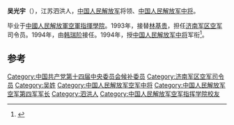 '''吴光宇'''（{{bd|1940年|||catIdx=}}），江苏泗洪人，[[中国人民解放军|中国人民解放军]]将领、[[中国人民解放军中将|中国人民解放军中将]]。

毕业于[[中國人民解放軍空軍指揮學院|中國人民解放軍空軍指揮學院]]。1993年，接替[[林基贵|林基贵]]，担任[[济南军区空军|济南军区空军]]司令员。1994年，由[[韩瑞阶|韩瑞阶]]接任。1994年，授[[中国人民解放军中将|中国人民解放军中将]]军衔<ref>{{citenews|author=|title=中将刘宝臣、吴光宇与大校李国安等人签名封|url=http://www.wjfno1.net/html/report/6970-1.htm|accessdate=2012-05-05|newspaper=美丽的神话|deadurl=yes|archiveurl=https://archive.is/20120918125933/http://www.wjfno1.net/html/report/6970-1.htm|archivedate=2012-09-18}}</ref>。

== 参考 ==
{{reflist}}
{{start box}}
{{s-mil}}
{{succession box|[[林基贵|林基贵]]|[[韩瑞阶|韩瑞阶]]|[[中国人民解放军|中国人民解放军]][[济南军区空军|济南军区空军]]司令员|1993年1月-1994年10月}}
{{end box}}
{{中国军事人物小作品}}
[[Category:中国共产党第十四届中央委员会候补委员|Category:中国共产党第十四届中央委员会候补委员]]
[[Category:济南军区空军司令员|Category:济南军区空军司令员]]
[[Category:吴姓|Category:吴姓]]
[[Category:中国人民解放军空军中将|Category:中国人民解放军空军中将]]
[[Category:中国人民解放军空军第四军军长|Category:中国人民解放军空军第四军军长]]
[[Category:泗洪人|Category:泗洪人]]
[[Category:中国人民解放军空军指挥学院校友|Category:中国人民解放军空军指挥学院校友]]